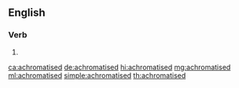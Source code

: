 ==English==

===Verb===
{{head|en|verb form}}

# {{en-past of|achromatise}}

[[ca:achromatised]]
[[de:achromatised]]
[[hi:achromatised]]
[[mg:achromatised]]
[[ml:achromatised]]
[[simple:achromatised]]
[[th:achromatised]]